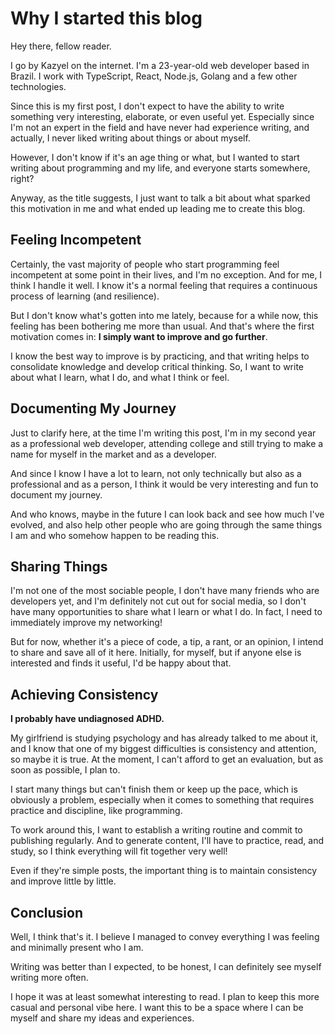 # Why I started this blog

Hey there, fellow reader.

I go by Kazyel on the internet. I'm a 23-year-old web developer based in Brazil. I work with TypeScript, React, Node.js, Golang and a few other technologies.

Since this is my first post, I don't expect to have the ability to write something very interesting, elaborate, or even useful yet. Especially since I'm not an expert in the field and have never had experience writing, and actually, I never liked writing about things or about myself.

However, I don't know if it's an age thing or what, but I wanted to start writing about programming and my life, and everyone starts somewhere, right?

Anyway, as the title suggests, I just want to talk a bit about what sparked this motivation in me and what ended up leading me to create this blog.

## Feeling Incompetent

Certainly, the vast majority of people who start programming feel incompetent at some point in their lives, and I'm no exception. And for me, I think I handle it well. I know it's a normal feeling that requires a continuous process of learning (and resilience).

But I don't know what's gotten into me lately, because for a while now, this feeling has been bothering me more than usual. And that's where the first motivation comes in: **I simply want to improve and go further**.

I know the best way to improve is by practicing, and that writing helps to consolidate knowledge and develop critical thinking. So, I want to write about what I learn, what I do, and what I think or feel.

## Documenting My Journey

Just to clarify here, at the time I'm writing this post, I'm in my second year as a professional web developer, attending college and still trying to make a name for myself in the market and as a developer.

And since I know I have a lot to learn, not only technically but also as a professional and as a person, I think it would be very interesting and fun to document my journey.

And who knows, maybe in the future I can look back and see how much I've evolved, and also help other people who are going through the same things I am and who somehow happen to be reading this.

## Sharing Things

I'm not one of the most sociable people, I don't have many friends who are developers yet, and I'm definitely not cut out for social media, so I don't have many opportunities to share what I learn or what I do. In fact, I need to immediately improve my networking!

But for now, whether it's a piece of code, a tip, a rant, or an opinion, I intend to share and save all of it here. Initially, for myself, but if anyone else is interested and finds it useful, I'd be happy about that.

## Achieving Consistency

**I probably have undiagnosed ADHD.**

My girlfriend is studying psychology and has already talked to me about it, and I know that one of my biggest difficulties is consistency and attention, so maybe it is true. At the moment, I can't afford to get an evaluation, but as soon as possible, I plan to.

I start many things but can't finish them or keep up the pace, which is obviously a problem, especially when it comes to something that requires practice and discipline, like programming.

To work around this, I want to establish a writing routine and commit to publishing regularly. And to generate content, I'll have to practice, read, and study, so I think everything will fit together very well!

Even if they're simple posts, the important thing is to maintain consistency and improve little by little.

## Conclusion

Well, I think that's it. I believe I managed to convey everything I was feeling and minimally present who I am.

Writing was better than I expected, to be honest, I can definitely see myself writing more often.

I hope it was at least somewhat interesting to read. I plan to keep this more casual and personal vibe here. I want this to be a space where I can be myself and share my ideas and experiences.
